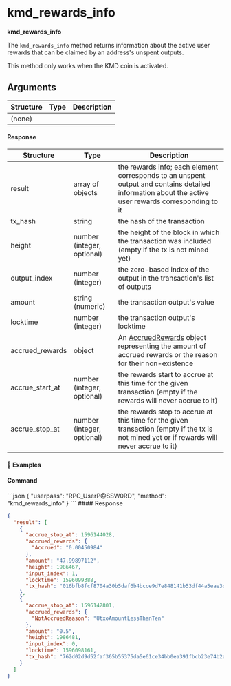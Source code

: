 
# kmd\_rewards\_info

**kmd\_rewards\_info**

The `kmd_rewards_info` method returns information about the active user rewards that can be claimed by an address's unspent outputs.

<Note>
  This method only works when the KMD coin is activated.
</Note>

## Arguments

| Structure | Type | Description |
| --------- | ---- | ----------- |
| (none)    |      |             |

#### Response

| Structure         | Type                       | Description                                                                                                                                                                       |
| ----------------- | -------------------------- | --------------------------------------------------------------------------------------------------------------------------------------------------------------------------------- |
| result            | array of objects           | the rewards info; each element corresponds to an unspent output and contains detailed information about the active user rewards corresponding to it                               |
| tx\_hash          | string                     | the hash of the transaction                                                                                                                                                       |
| height            | number (integer, optional) | the height of the block in which the transaction was included (empty if the tx is not mined yet)                                                                                  |
| output\_index     | number (integer)           | the zero-based index of the output in the transaction's list of outputs                                                                                                           |
| amount            | string (numeric)           | the transaction output's value                                                                                                                                                    |
| locktime          | number (integer)           | the transaction output's locktime                                                                                                                                                 |
| accrued\_rewards  | object                     | An [AccruedRewards](/komodo-defi-framework/api/common_structures/wallet/#accrued-rewards) object representing the amount of accrued rewards or the reason for their non-existence |
| accrue\_start\_at | number (integer, optional) | the rewards start to accrue at this time for the given transaction (empty if the rewards will never accrue to it)                                                                 |
| accrue\_stop\_at  | number (integer, optional) | the rewards stop to accrue at this time for the given transaction (empty if the tx is not mined yet or if rewards will never accrue to it)                                        |

#### 📌 Examples

#### Command

<CodeGroup title="" tag="POST" label="kmd_rewards_info" mm2MethodDecorate="true">
  ```json
  {
    "userpass": "RPC_UserP@SSW0RD",
    "method": "kmd_rewards_info"
  }
  ```
</CodeGroup>

<CollapsibleSection expandedText="Hide Response" collapsedText="Show Response">
  #### Response

  ```json
  {
    "result": [
      {
        "accrue_stop_at": 1596144028,
        "accrued_rewards": {
          "Accrued": "0.00450984"
        },
        "amount": "47.99897112",
        "height": 1986467,
        "input_index": 1,
        "locktime": 1596099388,
        "tx_hash": "016bfb8fcf8704a30b5daf6b4bcce9d7e848141b53df44a5eae3db4279227401"
      },
      {
        "accrue_stop_at": 1596142801,
        "accrued_rewards": {
          "NotAccruedReason": "UtxoAmountLessThanTen"
        },
        "amount": "0.5",
        "height": 1986481,
        "input_index": 0,
        "locktime": 1596098161,
        "tx_hash": "762d02d9d52faf365b55375da5e61ce34bb0ea391fbcb23e74b2adf8165f1bbb"
      }
    ]
  }
  ```
</CollapsibleSection>
